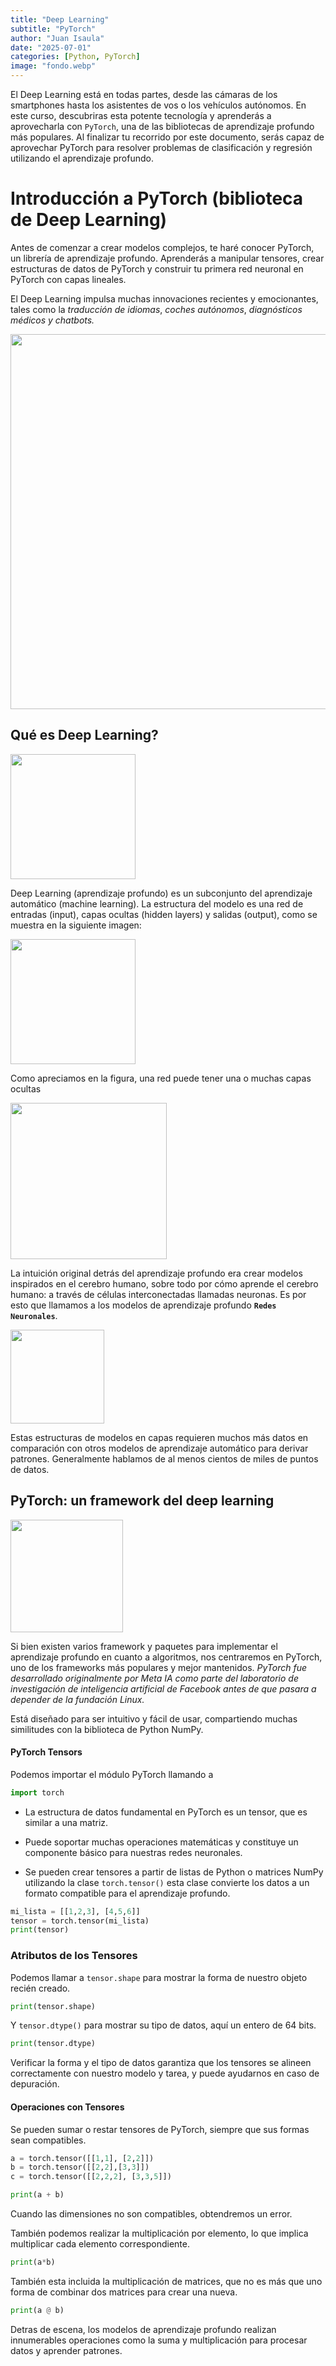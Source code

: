 ```yaml
---
title: "Deep Learning"
subtitle: "PyTorch"
author: "Juan Isaula"
date: "2025-07-01"
categories: [Python, PyTorch]
image: "fondo.webp"
---
```


El Deep Learning está en todas partes, desde las cámaras de los smartphones hasta los asistentes de vos o los vehículos autónomos. En este curso, descubriras esta potente tecnología y aprenderás a aprovecharla con `PyTorch`, una de las bibliotecas de aprendizaje profundo más populares. Al finalizar tu recorrido por este documento, serás capaz de aprovechar PyTorch para resolver problemas de clasificación y regresión utilizando el aprendizaje profundo.

# Introducción a PyTorch (biblioteca de Deep Learning)

Antes de comenzar a crear modelos complejos, te haré conocer PyTorch, un librería de aprendizaje profundo. Aprenderás a manipular tensores, crear estructuras de datos de PyTorch y construir tu primera red neuronal en PyTorch con capas lineales.

El Deep Learning impulsa muchas innovaciones recientes y emocionantes, tales como la *traducción de idiomas*, *coches autónomos*, *diagnósticos médicos y chatbots.*

![](img/fig1.png){fig-align="center" width="600"}

## Qué es Deep Learning?

![](img/fig2.png){fig-align="center" width="200"}

Deep Learning (aprendizaje profundo) es un subconjunto del aprendizaje automático (machine learning). La estructura del modelo es una red de entradas (input), capas ocultas (hidden layers) y salidas (output), como se muestra en la siguiente imagen:

![](img/fig3.png){fig-align="center" width="200"}

Como apreciamos en la figura, una red puede tener una o muchas capas ocultas

![](img/fig4.png){fig-align="center" width="250"}

La intuición original detrás del aprendizaje profundo era crear modelos inspirados en el cerebro humano, sobre todo por cómo aprende el cerebro humano: a través de células interconectadas llamadas neuronas. Es por esto que llamamos a los modelos de aprendizaje profundo **`Redes Neuronales`**.

![](img/fig5.png){fig-align="center" width="150"}

Estas estructuras de modelos en capas requieren muchos más datos en comparación con otros modelos de aprendizaje automático para derivar patrones. Generalmente hablamos de al menos cientos de miles de puntos de datos.

## PyTorch: un framework del deep learning

![](img/fig6.png){fig-align="center" width="180"}

Si bien existen varios framework y paquetes para implementar el aprendizaje profundo en cuanto a algoritmos, nos centraremos en PyTorch, uno de los frameworks más populares y mejor mantenidos. *PyTorch fue desarrollado originalmente por Meta IA como parte del laboratorio de investigación de inteligencia artificial de Facebook antes de que pasara a depender de la fundación Linux.*

Está diseñado para ser intuitivo y fácil de usar, compartiendo muchas similitudes con la biblioteca de Python NumPy.

#### PyTorch Tensors 

Podemos importar el módulo PyTorch llamando a

```python
import torch
```

-   La estructura de datos fundamental en PyTorch es un tensor, que es similar a una matriz.

-   Puede soportar muchas operaciones matemáticas y constituye un componente básico para nuestras redes neuronales.

-   Se pueden crear tensores a partir de listas de Python o matrices NumPy utilizando la clase `torch.tensor()` esta clase convierte los datos a un formato compatible para el aprendizaje profundo.

```python
mi_lista = [[1,2,3], [4,5,6]]
tensor = torch.tensor(mi_lista)
print(tensor)
```

### Atributos de los Tensores

Podemos llamar a `tensor.shape` para mostrar la forma de nuestro objeto recién creado.

```python
print(tensor.shape)
```

Y `tensor.dtype()` para mostrar su tipo de datos, aquí un entero de 64 bits.

```python
print(tensor.dtype)
```

Verificar la forma y el tipo de datos garantiza que los tensores se alineen correctamente con nuestro modelo y tarea, y puede ayudarnos en caso de depuración.

#### Operaciones con Tensores 

Se pueden sumar o restar tensores de PyTorch, siempre que sus formas sean compatibles.

```python
a = torch.tensor([[1,1], [2,2]])
b = torch.tensor([[2,2],[3,3]])
c = torch.tensor([[2,2,2], [3,3,5]])
```

```python
print(a + b)
```

Cuando las dimensiones no son compatibles, obtendremos un error.

También podemos realizar la multiplicación por elemento, lo que implica multiplicar cada elemento correspondiente.

```python
print(a*b)
```

También esta incluida la multiplicación de matrices, que no es más que uno forma de combinar dos matrices para crear una nueva.

```python
print(a @ b)
```

Detras de escena, los modelos de aprendizaje profundo realizan innumerables operaciones como la suma y multiplicación para procesar datos y aprender patrones.
